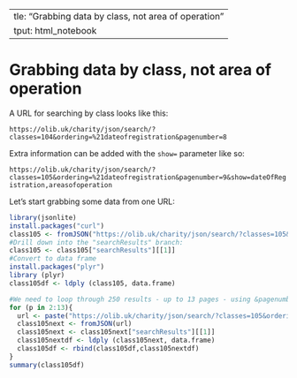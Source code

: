   ---
title: "Grabbing data by class, not area of operation"
output: html_notebook
---

# Grabbing data by class, not area of operation

A URL for searching by class looks like this:

`https://olib.uk/charity/json/search/?classes=104&ordering=%21dateofregistration&pagenumber=8`

Extra information can be added with the `show=` parameter like so:

`https://olib.uk/charity/json/search/?classes=105&ordering=%21dateofregistration&pagenumber=9&show=dateOfRegistration,areasofoperation`

Let's start grabbing some data from one URL:

```r
library(jsonlite)
install.packages("curl")
class105 <- fromJSON("https://olib.uk/charity/json/search/?classes=105&ordering=%21dateofregistration&show=dateOfRegistration,areasofoperation")
#Drill down into the "searchResults" branch:
class105 <- class105["searchResults"][[1]]
#Convert to data frame
install.packages("plyr")
library (plyr)
class105df <- ldply (class105, data.frame)
```

```r
#We need to loop through 250 results - up to 13 pages - using &pagenumber=
for (p in 2:13){ 
  url <- paste("https://olib.uk/charity/json/search/?classes=105&ordering=%21dateofregistration&show=dateOfRegistration,areasofoperation&pagenumber=",p,sep="")
  class105next <- fromJSON(url)
  class105next <- class105next["searchResults"][[1]]
  class105nextdf <- ldply (class105next, data.frame)
  class105df <- rbind(class105df,class105nextdf)
}
summary(class105df)
```


